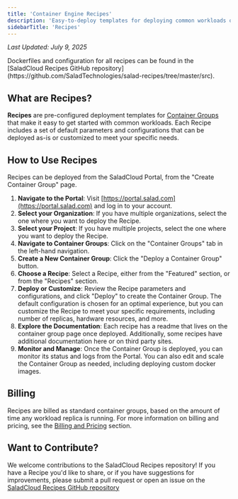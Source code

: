 ```yaml
---
title: 'Container Engine Recipes'
description: 'Easy-to-deploy templates for deploying common workloads on Salad Container Engine.'
sidebarTitle: 'Recipes'
---
```


_Last Updated: July 9, 2025_

<Tip>
  Dockerfiles and configuration for all recipes can be found in the [SaladCloud Recipes GitHub
  repository](https://github.com/SaladTechnologies/salad-recipes/tree/master/src).
</Tip>

## What are Recipes?

**Recipes** are pre-configured deployment templates for
[Container Groups](/container-engine/explanation/container-groups/container-groups) that make it easy to get started
with common workloads. Each Recipe includes a set of default parameters and configurations that can be deployed as-is or
customized to meet your specific needs.

## How to Use Recipes

Recipes can be deployed from the SaladCloud Portal, from the "Create Container Group" page.

1. **Navigate to the Portal**: Visit [https://portal.salad.com](https://portal.salad.com) and log in to your account.
2. **Select your Organization**: If you have multiple organizations, select the one where you want to deploy the Recipe.
3. **Select your Project**: If you have multiple projects, select the one where you want to deploy the Recipe.
4. **Navigate to Container Groups**: Click on the "Container Groups" tab in the left-hand navigation.
5. **Create a New Container Group**: Click the "Deploy a Container Group" button.
6. **Choose a Recipe**: Select a Recipe, either from the "Featured" section, or from the "Recipes" section.
7. **Deploy or Customize**: Review the Recipe parameters and configurations, and click "Deploy" to create the Container
   Group. The default configuration is chosen for an optimal experience, but you can customize the Recipe to meet your
   specific requirements, including number of replicas, hardware resources, and more.
8. **Explore the Documentation**: Each recipe has a readme that lives on the container group page once deployed.
   Additionally, some recipes have additional documentation here or on third party sites.
9. **Monitor and Manage**: Once the Container Group is deployed, you can monitor its status and logs from the Portal.
   You can also edit and scale the Container Group as needed, including deploying custom docker images.

## Billing

Recipes are billed as standard container groups, based on the amount of time any workload replica is running. For more
information on billing and pricing, see the [Billing and Pricing](/container-engine/explanation/billing-pricing/billing)
section.

## Want to Contribute?

We welcome contributions to the SaladCloud Recipes repository! If you have a Recipe you'd like to share, or if you have
suggestions for improvements, please submit a pull request or open an issue on the
[SaladCloud Recipes GitHub repository](https://github.com/SaladTechnologies/salad-recipes)

